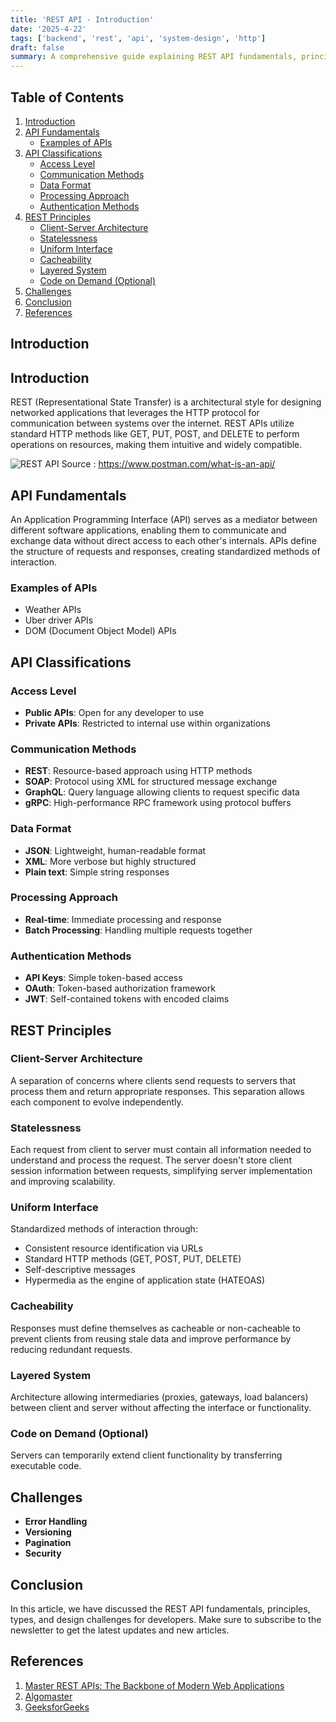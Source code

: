 ```yaml
---
title: 'REST API - Introduction'
date: '2025-4-22'
tags: ['backend', 'rest', 'api', 'system-design', 'http']
draft: false
summary: A comprehensive guide explaining REST API fundamentals, principles, types, and design challenges for developers.
---
```


## Table of Contents

1. [Introduction](#introduction)
2. [API Fundamentals](#api-fundamentals)
   - [Examples of APIs](#examples-of-apis)
3. [API Classifications](#api-classifications)
   - [Access Level](#access-level)
   - [Communication Methods](#communication-methods)
   - [Data Format](#data-format)
   - [Processing Approach](#processing-approach)
   - [Authentication Methods](#authentication-methods)
4. [REST Principles](#rest-principles)
   - [Client-Server Architecture](#client-server-architecture)
   - [Statelessness](#statelessness)
   - [Uniform Interface](#uniform-interface)
   - [Cacheability](#cacheability)
   - [Layered System](#layered-system)
   - [Code on Demand (Optional)](#code-on-demand-optional)
5. [Challenges](#challenges)
6. [Conclusion](#conclusion)
7. [References](#references)

## Introduction

## Introduction

REST (Representational State Transfer) is a architectural style for designing networked applications that leverages the HTTP protocol for communication between systems over the internet. REST APIs utilize standard HTTP methods like GET, PUT, POST, and DELETE to perform operations on resources, making them intuitive and widely compatible.

![REST API](/static/images/rest-api/api-banner.png)
Source : https://www.postman.com/what-is-an-api/

## API Fundamentals

An Application Programming Interface (API) serves as a mediator between different software applications, enabling them to communicate and exchange data without direct access to each other's internals. APIs define the structure of requests and responses, creating standardized methods of interaction.

### Examples of APIs

- Weather APIs
- Uber driver APIs
- DOM (Document Object Model) APIs

## API Classifications

### Access Level

- **Public APIs**: Open for any developer to use
- **Private APIs**: Restricted to internal use within organizations

### Communication Methods

- **REST**: Resource-based approach using HTTP methods
- **SOAP**: Protocol using XML for structured message exchange
- **GraphQL**: Query language allowing clients to request specific data
- **gRPC**: High-performance RPC framework using protocol buffers

### Data Format

- **JSON**: Lightweight, human-readable format
- **XML**: More verbose but highly structured
- **Plain text**: Simple string responses

### Processing Approach

- **Real-time**: Immediate processing and response
- **Batch Processing**: Handling multiple requests together

### Authentication Methods

- **API Keys**: Simple token-based access
- **OAuth**: Token-based authorization framework
- **JWT**: Self-contained tokens with encoded claims

## REST Principles

### Client-Server Architecture

A separation of concerns where clients send requests to servers that process them and return appropriate responses. This separation allows each component to evolve independently.

### Statelessness

Each request from client to server must contain all information needed to understand and process the request. The server doesn't store client session information between requests, simplifying server implementation and improving scalability.

### Uniform Interface

Standardized methods of interaction through:

- Consistent resource identification via URLs
- Standard HTTP methods (GET, POST, PUT, DELETE)
- Self-descriptive messages
- Hypermedia as the engine of application state (HATEOAS)

### Cacheability

Responses must define themselves as cacheable or non-cacheable to prevent clients from reusing stale data and improve performance by reducing redundant requests.

### Layered System

Architecture allowing intermediaries (proxies, gateways, load balancers) between client and server without affecting the interface or functionality.

### Code on Demand (Optional)

Servers can temporarily extend client functionality by transferring executable code.

## Challenges

- **Error Handling**
- **Versioning**
- **Pagination**
- **Security**

## Conclusion

In this article, we have discussed the REST API fundamentals, principles, types, and design challenges for developers.
Make sure to subscribe to the newsletter to get the latest updates and new articles.

## References

1. [Master REST APIs: The Backbone of Modern Web Applications](https://youtu.be/HV5u-HjEFvY?si=7Sa2c2ymjAE3gryc)
2. [Algomaster](https://blog.algomaster.io/p/master-the-art-of-rest-api-design)
3. [GeeksforGeeks](https://www.geeksforgeeks.org/rest-api-introduction/)
